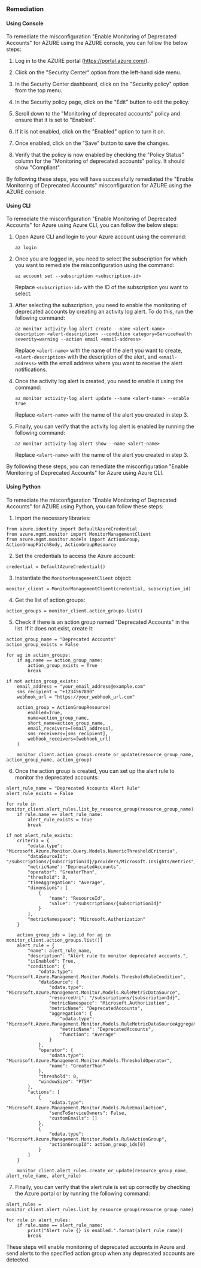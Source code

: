 ### Remediation

#### Using Console

To remediate the misconfiguration "Enable Monitoring of Deprecated Accounts" for AZURE using the AZURE console, you can follow the below steps:

1. Log in to the AZURE portal (https://portal.azure.com/).

2. Click on the "Security Center" option from the left-hand side menu.

3. In the Security Center dashboard, click on the "Security policy" option from the top menu.

4. In the Security policy page, click on the "Edit" button to edit the policy.

5. Scroll down to the "Monitoring of deprecated accounts" policy and ensure that it is set to "Enabled".

6. If it is not enabled, click on the "Enabled" option to turn it on.

7. Once enabled, click on the "Save" button to save the changes.

8. Verify that the policy is now enabled by checking the "Policy Status" column for the "Monitoring of deprecated accounts" policy. It should show "Compliant".

By following these steps, you will have successfully remediated the "Enable Monitoring of Deprecated Accounts" misconfiguration for AZURE using the AZURE console.

#### Using CLI

To remediate the misconfiguration "Enable Monitoring of Deprecated Accounts" for Azure using Azure CLI, you can follow the below steps:

1. Open Azure CLI and login to your Azure account using the command:

   `az login`

2. Once you are logged in, you need to select the subscription for which you want to remediate the misconfiguration using the command:

   `az account set --subscription <subscription-id>`

   Replace `<subscription-id>` with the ID of the subscription you want to select.

3. After selecting the subscription, you need to enable the monitoring of deprecated accounts by creating an activity log alert. To do this, run the following command:

   `az monitor activity-log alert create --name <alert-name> --description <alert-description> --condition category=ServiceHealth severity=warning --action email <email-address>`

   Replace `<alert-name>` with the name of the alert you want to create, `<alert-description>` with the description of the alert, and `<email-address>` with the email address where you want to receive the alert notifications.

4. Once the activity log alert is created, you need to enable it using the command:

   `az monitor activity-log alert update --name <alert-name> --enable true`

   Replace `<alert-name>` with the name of the alert you created in step 3.

5. Finally, you can verify that the activity log alert is enabled by running the following command:

   `az monitor activity-log alert show --name <alert-name>`

   Replace `<alert-name>` with the name of the alert you created in step 3.

By following these steps, you can remediate the misconfiguration "Enable Monitoring of Deprecated Accounts" for Azure using Azure CLI.

#### Using Python

To remediate the misconfiguration "Enable Monitoring of Deprecated Accounts" for AZURE using Python, you can follow these steps:

1. Import the necessary libraries:

```
from azure.identity import DefaultAzureCredential
from azure.mgmt.monitor import MonitorManagementClient
from azure.mgmt.monitor.models import ActionGroup, ActionGroupPatchBody, ActionGroupResource
```

2. Set the credentials to access the Azure account:

```
credential = DefaultAzureCredential()
```

3. Instantiate the `MonitorManagementClient` object:

```
monitor_client = MonitorManagementClient(credential, subscription_id)
```

4. Get the list of action groups:

```
action_groups = monitor_client.action_groups.list()
```

5. Check if there is an action group named "Deprecated Accounts" in the list. If it does not exist, create it:

```
action_group_name = "Deprecated Accounts"
action_group_exists = False

for ag in action_groups:
    if ag.name == action_group_name:
        action_group_exists = True
        break

if not action_group_exists:
    email_address = "your_email_address@example.com"
    sms_recipient = "+1234567890"
    webhook_url = "https://your_webhook_url.com"

    action_group = ActionGroupResource(
        enabled=True,
        name=action_group_name,
        short_name=action_group_name,
        email_receivers=[email_address],
        sms_receivers=[sms_recipient],
        webhook_receivers=[webhook_url]
    )

    monitor_client.action_groups.create_or_update(resource_group_name, action_group_name, action_group)
```

6. Once the action group is created, you can set up the alert rule to monitor the deprecated accounts:

```
alert_rule_name = "Deprecated Accounts Alert Rule"
alert_rule_exists = False

for rule in monitor_client.alert_rules.list_by_resource_group(resource_group_name):
    if rule.name == alert_rule_name:
        alert_rule_exists = True
        break

if not alert_rule_exists:
    criteria = {
        "odata.type": "Microsoft.Azure.Monitor.Query.Models.NumericThresholdCriteria",
        "dataSourceId": "/subscriptions/{subscriptionId}/providers/Microsoft.Insights/metrics",
        "metricName": "DeprecatedAccounts",
        "operator": "GreaterThan",
        "threshold": 0,
        "timeAggregation": "Average",
        "dimensions": [
            {
                "name": "ResourceId",
                "value": "/subscriptions/{subscriptionId}"
            }
        ],
        "metricNamespace": "Microsoft.Authorization"
    }

    action_group_ids = [ag.id for ag in monitor_client.action_groups.list()]
    alert_rule = {
        "name": alert_rule_name,
        "description": "Alert rule to monitor deprecated accounts.",
        "isEnabled": True,
        "condition": {
            "odata.type": "Microsoft.Azure.Management.Monitor.Models.ThresholdRuleCondition",
            "dataSource": {
                "odata.type": "Microsoft.Azure.Management.Monitor.Models.RuleMetricDataSource",
                "resourceUri": "/subscriptions/{subscriptionId}",
                "metricNamespace": "Microsoft.Authorization",
                "metricName": "DeprecatedAccounts",
                "aggregation": {
                    "odata.type": "Microsoft.Azure.Management.Monitor.Models.RuleMetricDataSourceAggregation",
                    "metricName": "DeprecatedAccounts",
                    "function": "Average"
                }
            },
            "operator": {
                "odata.type": "Microsoft.Azure.Management.Monitor.Models.ThresholdOperator",
                "name": "GreaterThan"
            },
            "threshold": 0,
            "windowSize": "PT5M"
        },
        "actions": [
            {
                "odata.type": "Microsoft.Azure.Management.Monitor.Models.RuleEmailAction",
                "sendToServiceOwners": False,
                "customEmails": []
            },
            {
                "odata.type": "Microsoft.Azure.Management.Monitor.Models.RuleActionGroup",
                "actionGroupId": action_group_ids[0]
            }
        ]
    }

    monitor_client.alert_rules.create_or_update(resource_group_name, alert_rule_name, alert_rule)
```

7. Finally, you can verify that the alert rule is set up correctly by checking the Azure portal or by running the following command:

```
alert_rules = monitor_client.alert_rules.list_by_resource_group(resource_group_name)

for rule in alert_rules:
    if rule.name == alert_rule_name:
        print("Alert rule {} is enabled.".format(alert_rule_name))
        break
```

These steps will enable monitoring of deprecated accounts in Azure and send alerts to the specified action group when any deprecated accounts are detected.

